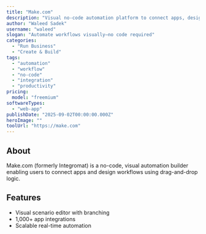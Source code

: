 ```yaml
---
title: "Make.com"
description: "Visual no‑code automation platform to connect apps, design workflows, and automate with logic and integrations."
author: "Waleed Sadek"
username: "waleed"
slogan: "Automate workflows visually—no code required"
categories:
  - "Run Business"
  - "Create & Build"
tags:
  - "automation"
  - "workflow"
  - "no‑code"
  - "integration"
  - "productivity"
pricing:
  model: "freemium"
softwareTypes:
  - "web-app"
publishDate: "2025-09-02T00:00:00.000Z"
heroImage: ""
toolUrl: "https://make.com"
---
```


## About
Make.com (formerly Integromat) is a no-code, visual automation builder enabling users to connect apps and design workflows using drag-and-drop logic.

## Features
- Visual scenario editor with branching  
- 1,000+ app integrations  
- Scalable real-time automation
